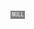 <span style="color: white; background-color: gray; padding: 2px; font-size: 8px; font-family: monospace"><i style="font-style: normal">NULL</i></span>
<noinclude>{{documentation}}</noinclude>
